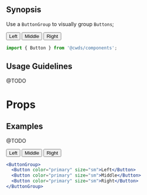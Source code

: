 
## Synopsis

Use a `ButtonGroup` to visually group `Buttons`;

<DemoCard>
  <ButtonGroup>
    <Button>Left</Button>
    <Button>Middle</Button>
    <Button>Right</Button>
  </ButtonGroup>
</DemoCard>

```jsx
import { Button } from '@cwds/components';
```

## Usage Guidelines

@TODO

# Props
<PropTable />


## Examples

@TODO

<ButtonGroup className="mb-3">
  <Button color="primary" size="sm">Left</Button>
  <Button color="primary" size="sm">Middle</Button>
  <Button color="primary" size="sm">Right</Button>
</ButtonGroup>

```jsx
<ButtonGroup>
  <Button color="primary" size="sm">Left</Button>
  <Button color="primary" size="sm">Middle</Button>
  <Button color="primary" size="sm">Right</Button>
</ButtonGroup>
```
